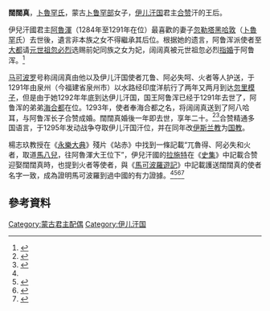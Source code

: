 '''闊闊真'''，[[卜魯罕氏|卜魯罕氏]]，蒙古[[卜鲁罕部|卜鲁罕部]]女子，[[伊儿汗国|伊儿汗国]]君主[[合赞|合赞]]汗的王后。

伊兒汗國君主[[阿魯渾|阿魯渾]]（1284年至1291年在位）最喜歡的妻子[[忽勒塔黑哈敦|忽勒塔黑哈敦]]（[[卜魯罕|卜魯罕]]氏）去世後，遺言非本族之女不得繼承其后位。根据她的遗言，阿鲁浑派使者至[[元大都|大都]]请[[忽必烈|元世祖忽必烈]]选赐前妃同族之女为妃，阔阔真被元世祖忽必烈[[指婚|指婚]]于阿鲁浑。<ref>{{Cite journal | title=A Chinese Source Bearing on Marco Polo's Departure From China and a Persian Source on His Arrival in Persia | author=Francis Woodman Cleaves | journal=Harvard Journal of Asiatic Studies | volume=36 | date=1976年 | pages=181-203 | publisher=Harvard-Yenching Institute | doi=10.2307/2718743 | url=http://www.jstor.org/stable/2718743 | access-date=2017-08-18 | archive-date=2021-11-05 | archive-url=https://web.archive.org/web/20211105103159/https://www.jstor.org/stable/2718743 | dead-url=no }}{{en}}</ref>

[[马可波罗|马可波罗]]号称阔阔真由他以及伊儿汗国使者兀鲁、阿必失呵、火者等人护送，于1291年由泉州（今福建省泉州市）以水路经印度洋航行了两年又两月到达[[忽里模子|忽里模子]]，但是由于她1292年年底到达伊儿汗国，国王阿鲁浑已经于1291年去世了，阿鲁浑的弟弟[[海合都|海合都]]在位。1293年，使者奉海合都之名，将阔阔真送到了阿八哈耳，与阿鲁浑长子合赞成婚。闊闊真婚後一年即去世，享年二十。<ref name="Jeong2016">{{cite book| author=Su-il Jeong|title=''The Silk Road Encyclopedia''| url=https://books.google.com/books?id=UgOwDAAAQBAJ&pg=PT941|date=2016-07-18| publisher=Seoul Selection| isbn=978-1-62412-076-3|pages=940-941}}{{en}}</ref><ref name="Rachewiltz">{{Cite web | url=https://openresearch-repository.anu.edu.au/bitstream/1885/41883/1/Marcopolo.html | title=F. Wood's Did Marco Polo Go To China? A Critical Appraisal | author=I. de Rachewiltz | accessdate=2017-08-18 | archive-date=2016-11-03 | archive-url=https://web.archive.org/web/20161103220812/https://openresearch-repository.anu.edu.au/bitstream/1885/41883/1/Marcopolo.html | dead-url=no }}{{en}}</ref>合赞精通多国语言，于1295年发动战争夺取伊儿汗国汗位，并在同年改[[伊斯兰教|伊斯兰教]]为[[国教|国教]]。

楊志玖教授在《[[永樂大典|永樂大典]]》殘片《站赤》中找到一條記載“兀魯得、阿必失和火者，取道[[馬拉巴爾海岸|馬八兒]]，往阿魯渾大王位下”，伊兒汗國的[[拉施特|拉施特]]在《[[史集|史集]]》中記載合赞迎娶闊闊真時，也提到火者等使者，與《[[馬可波羅遊記|馬可波羅遊記]]》中記載護送闊闊真的使者名字一致，成為證明馬可波羅到過中國的有力證據。<ref name="Rachewiltz"/><ref name="林宗毅林栩鈺2010">{{cite book|author1=林宗毅|author2=林栩鈺|title=2010春.百家講藝|url=https://books.google.com/books?id=TEWB94HWnaUC&pg=PA101|date=1 March 2010|publisher=翔思游藝社| isbn=978-986-86079-1-0| page=101}}</ref><ref>{{cite book|title=世界历史悬案|url=https://books.google.com/books?id=NTtiAgAAQBAJ&pg=PT377|date=2013-12-20|publisher=青苹果数据中心|page=377|id=GGKEY:CXQHFCWG5PE}}</ref><ref name="張隆溪2013">{{cite book|author=張隆溪|title=張隆溪文集第三卷|url=https://books.google.com/books?id=XY3sAQAAQBAJ&pg=PA183|date=2013-11-01|publisher=獨立作家－秀威出版|isbn=978-986-326-200-8|page=183}}</ref>

==參考資料==
{{reflist}}


[[Category:蒙古君主配偶|Category:蒙古君主配偶]]
[[Category:伊儿汗国|Category:伊儿汗国]]